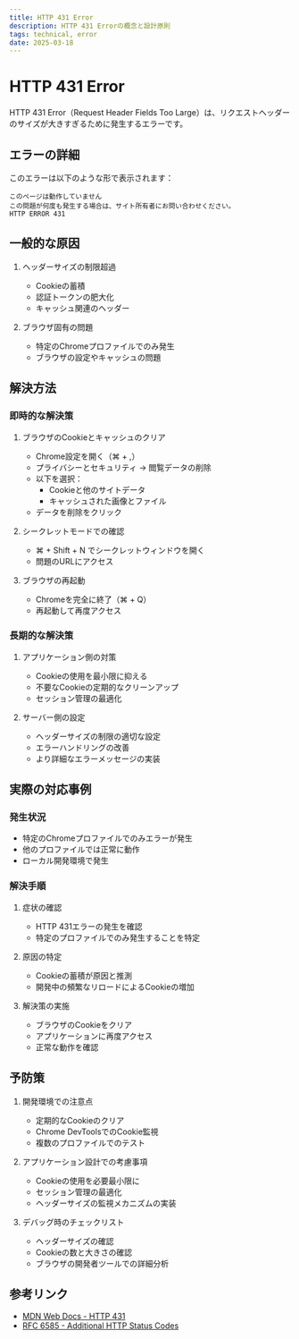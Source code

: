 ```yaml
---
title: HTTP 431 Error
description: HTTP 431 Errorの概念と設計原則
tags: technical, error
date: 2025-03-18
---
```


# HTTP 431 Error

HTTP 431 Error（Request Header Fields Too Large）は、リクエストヘッダーのサイズが大きすぎるために発生するエラーです。

## エラーの詳細

このエラーは以下のような形で表示されます：

```
このページは動作していません
この問題が何度も発生する場合は、サイト所有者にお問い合わせください。
HTTP ERROR 431
```

## 一般的な原因

1. ヘッダーサイズの制限超過
   - Cookieの蓄積
   - 認証トークンの肥大化
   - キャッシュ関連のヘッダー

2. ブラウザ固有の問題
   - 特定のChromeプロファイルでのみ発生
   - ブラウザの設定やキャッシュの問題

## 解決方法

### 即時的な解決策

1. ブラウザのCookieとキャッシュのクリア
   - Chrome設定を開く（⌘ + ,）
   - プライバシーとセキュリティ → 閲覧データの削除
   - 以下を選択：
     - Cookieと他のサイトデータ
     - キャッシュされた画像とファイル
   - データを削除をクリック

2. シークレットモードでの確認
   - ⌘ + Shift + N でシークレットウィンドウを開く
   - 問題のURLにアクセス

3. ブラウザの再起動
   - Chromeを完全に終了（⌘ + Q）
   - 再起動して再度アクセス

### 長期的な解決策

1. アプリケーション側の対策
   - Cookieの使用を最小限に抑える
   - 不要なCookieの定期的なクリーンアップ
   - セッション管理の最適化

2. サーバー側の設定
   - ヘッダーサイズの制限の適切な設定
   - エラーハンドリングの改善
   - より詳細なエラーメッセージの実装

## 実際の対応事例

### 発生状況
- 特定のChromeプロファイルでのみエラーが発生
- 他のプロファイルでは正常に動作
- ローカル開発環境で発生

### 解決手順
1. 症状の確認
   - HTTP 431エラーの発生を確認
   - 特定のプロファイルでのみ発生することを特定

2. 原因の特定
   - Cookieの蓄積が原因と推測
   - 開発中の頻繁なリロードによるCookieの増加

3. 解決策の実施
   - ブラウザのCookieをクリア
   - アプリケーションに再度アクセス
   - 正常な動作を確認

## 予防策

1. 開発環境での注意点
   - 定期的なCookieのクリア
   - Chrome DevToolsでのCookie監視
   - 複数のプロファイルでのテスト

2. アプリケーション設計での考慮事項
   - Cookieの使用を必要最小限に
   - セッション管理の最適化
   - ヘッダーサイズの監視メカニズムの実装

3. デバッグ時のチェックリスト
   - ヘッダーサイズの確認
   - Cookieの数と大きさの確認
   - ブラウザの開発者ツールでの詳細分析

## 参考リンク
- [MDN Web Docs - HTTP 431](https://developer.mozilla.org/en-US/docs/Web/HTTP/Status/431)
- [RFC 6585 - Additional HTTP Status Codes](https://tools.ietf.org/html/rfc6585#section-5)


